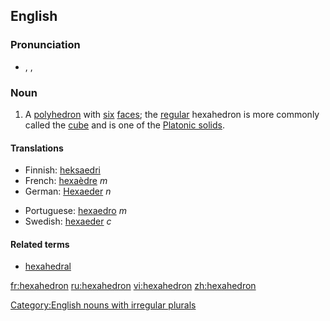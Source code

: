 {{wikipedia}}

==English==
===Pronunciation===
*{{AHD|hĕksəhē'drən}}, {{IPA|/hɛksəˈhiːdrən/}}, {{SAMPA|/hEks.@."hi.dr@n/}}

===Noun===
{{en-noun|pl2=hexahedra}}

#{{geometry}} A [[polyhedron]] with [[six]] [[face]]s; the [[regular]] hexahedron is more commonly called the [[cube]] and is one of the [[Platonic solid]]s.

====Translations====
<!--Note: add translations for "hexahedron" here, not for "cube"-->
{{top}}
*Finnish: [[heksaedri]]
*French: [[hexaèdre]] ''m''
*German: [[Hexaeder]] ''n''
{{mid}}
*Portuguese: [[hexaedro]] ''m''
*Swedish: [[hexaeder]] ''c''
{{bottom}}

====Related terms====
*[[hexahedral]]

[[Category:English nouns with irregular plurals]]

[[fr:hexahedron]]
[[ru:hexahedron]]
[[vi:hexahedron]]
[[zh:hexahedron]]